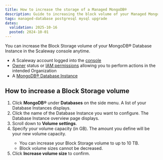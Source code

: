 ```yaml
---
title: How to increase the storage of a Managed MongoDB®
description: Guide to increasing the block volume of your Managed MongoDB® Instance at Scaleway.
tags: managed-database postgresql mysql upgrade
dates:
  validation: 2025-10-16
  posted: 2024-10-01
---
```



You can increase the Block Storage volume of your MongoDB® Database Instance in the Scaleway console anytime.

<Requirements />

- A Scaleway account logged into the [console](https://console.scaleway.com)
- [Owner](/iam/concepts/#owner) status or [IAM permissions](/iam/concepts/#permission) allowing you to perform actions in the intended Organization
- A [MongoDB® Database Instance](/managed-mongodb-databases/quickstart)


## How to increase a Block Storage volume

1. Click **MongoDB®** under **Databases** on the side menu. A list of your Database Instances displays.
2. Click the name of the Database Instance you want to configure. The Database Instance overview page displays.
3. Scroll down to **Volume settings**.
4. Specify your volume capacity (in GB). The amount you define will be your new volume capacity.
    <Message type="important">
      - You can increase your Block Storage volume to up to 10 TB.
      - Block volume sizes cannot be decreased.
    </Message>
5. Click **Increase volume size** to confirm.